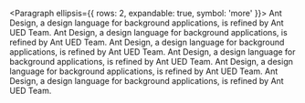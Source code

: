 <Paragraph ellipsis={{ rows: 2, expandable: true, symbol: 'more' }}>
  Ant Design, a design language for background applications, is refined by Ant UED Team. Ant
  Design, a design language for background applications, is refined by Ant UED Team. Ant
  Design, a design language for background applications, is refined by Ant UED Team. Ant
  Design, a design language for background applications, is refined by Ant UED Team. Ant
  Design, a design language for background applications, is refined by Ant UED Team. Ant
  Design, a design language for background applications, is refined by Ant UED Team.
</Paragraph>